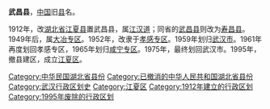 {{Infobox Former Subdivision
|conventional_long_name = 武昌縣
|common_name = 武昌縣
|subdivision = [[縣_(中華民國)|縣]]
|nation = {{ROC-1928}}
|year_start = 1912年
|event_start = 
|date_start = 
|year_end = 1949年
|event_end = 
|date_end = 
|p1 = 江夏县
|flag_p1 = Flag of the Qing Dynasty (1889-1912).svg
|s1 = 武汉直辖市
|flag_s1 = Flag of the People's Republic of China.svg
|image_flag = 
|image_coat = 
|image_map = 
|image_map_caption = 
|capital = 
|common_languages       = 
|stat_year1             = 
|stat_area1             = 
|stat_pop1              = 
|today ={{PRC}}[[湖北省|湖北省]][[武汉市|武汉市]]
}}
'''武昌县'''，[[中国|中国]]旧[[县|县]]名。

1912年，改[[湖北省_(中華民國)|湖北省]][[江夏县|江夏县]]置武昌县，属[[江汉道|江汉道]]；同省的[[武昌县_(东吴)|武昌县]]则改为[[寿昌县_(中华民国)|寿昌县]]。1949年后，属[[大冶专区|大冶专区]]。1952年，改隶于[[孝感专区|孝感专区]]。1959年划归[[武汉市|武汉市]]。1961年再度划回孝感专区，1965年划归[[咸宁专区|咸宁专区]]。1975年，最终划回武汉市。1995年，撤县建区，成立[[江夏区|江夏区]]。

{{中華民國湖北省行政區劃}}
{{湖北行政区划小作品}}
{{DEFAULTSORT:W}}
[[Category:中华民国湖北省县份|Category:中华民国湖北省县份]]
[[Category:已撤消的中华人民共和国湖北省县份|Category:已撤消的中华人民共和国湖北省县份]]
[[Category:武汉行政区划史|Category:武汉行政区划史]]
[[Category:江夏区|Category:江夏区]]
[[Category:1912年建立的行政区划|Category:1912年建立的行政区划]]
[[Category:1995年废除的行政区划|Category:1995年废除的行政区划]]